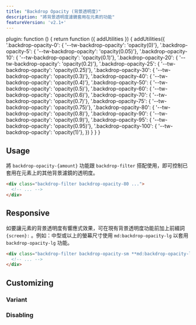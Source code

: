 ```yaml
---
title: "Backdrop Opacity (背景透明度)"
description: "將背景透明度濾鏡套用在元素的功能"
featureVersion: 'v2.1+'
---
```



  plugin: function () {
    return function ({ addUtilities }) {
      addUtilities({
        '.backdrop-opacity-0': { '--tw-backdrop-opacity': 'opacity(0)'},
        '.backdrop-opacity-5': { '--tw-backdrop-opacity': 'opacity(0.05)'},
        '.backdrop-opacity-10': { '--tw-backdrop-opacity': 'opacity(0.1)'},
        '.backdrop-opacity-20': { '--tw-backdrop-opacity': 'opacity(0.2)'},
        '.backdrop-opacity-25': { '--tw-backdrop-opacity': 'opacity(0.25)'},
        '.backdrop-opacity-30': { '--tw-backdrop-opacity': 'opacity(0.3)'},
        '.backdrop-opacity-40': { '--tw-backdrop-opacity': 'opacity(0.4)'},
        '.backdrop-opacity-50': { '--tw-backdrop-opacity': 'opacity(0.5)'},
        '.backdrop-opacity-60': { '--tw-backdrop-opacity': 'opacity(0.6)'},
        '.backdrop-opacity-70': { '--tw-backdrop-opacity': 'opacity(0.7)'},
        '.backdrop-opacity-75': { '--tw-backdrop-opacity': 'opacity(0.75)'},
        '.backdrop-opacity-80': { '--tw-backdrop-opacity': 'opacity(0.8)'},
        '.backdrop-opacity-90': { '--tw-backdrop-opacity': 'opacity(0.9)'},
        '.backdrop-opacity-95': { '--tw-backdrop-opacity': 'opacity(0.95)'},
        '.backdrop-opacity-100': { '--tw-backdrop-opacity': 'opacity(1)'},
      })
    }
  }
}

## Usage

<!-- Use the `backdrop-opacity-{amount}` utilities alongside the `backdrop-filter` utility to control the opacity of other backdrop filters applied to an element. -->
將 `backdrop-opacity-{amount}` 功能跟 `backdrop-filter` 搭配使用，即可控制已套用在元素上的其他背景濾鏡的透明度。

```html
<div class="backdrop-filter backdrop-opacity-80 ...">
  <!-- ... -->
</div>
```

## Responsive

<!-- To control an element's backdrop opacity at a specific breakpoint, add a `{screen}:` prefix to any existing backdrop opacity utility. For example, use `md:backdrop-opacity-lg` to apply the `backdrop-opacity-lg` utility at only medium screen sizes and above. -->
如要讓元素的背景透明度有響應式效果，可在現有背景透明度功能前加上前綴詞 `{screen}:` 。例如：中型或以上的螢幕尺寸使用 `md:backdrop-opacity-lg` 以套用 `backdrop-opacity-lg` 功能。

```html
<div class="backdrop-filter backdrop-opacity-sm **md:backdrop-opacity-lg** ...">
  <!-- ... -->
</div>
```

<Responsive />

## Customizing

### Variant

<Variants plugin="backdropOpacity" name="backdrop opacity" />

### Disabling

<Disabling plugin="backdropOpacity" name="backdrop opacity" />
